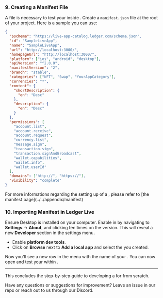 
### 9. **Creating a Manifest File**

A <Glossary word="manifest"></Glossary> file is necessary to test your <Glossary word="Live App"></Glossary> inside <Glossary word="Ledger Live"></Glossary>. Create a `manifest.json` file at the root of your project. Here is a sample <Glossary word="manifest"></Glossary> you can use:

```json
{
  "$schema": "https://live-app-catalog.ledger.com/schema.json",
  "id": "SampleLiveApp",
  "name": "SampleLiveApp",
  "url": "http://localhost:3000/",
  "homepageUrl": "http://localhost:3000/",
  "platform": ["ios", "android", "desktop"],
  "apiVersion": "^2.0.0",
  "manifestVersion": "2",
  "branch": "stable",
  "categories": ["NFT", "Swap", "YourAppCategory"],
  "currencies": "*",
  "content": {
    "shortDescription": {
      "en": "Desc"
    },
    "description": {
      "en": "Desc"
    }
  },
  "permissions": [
    "account.list",
    "account.receive",
    "account.request",
    "currency.list",
    "message.sign",
    "transaction.sign",
    "transaction.signAndBroadcast",
    "wallet.capabilities",
    "wallet.info",
    "wallet.userId"
  ],
  "domains": ["http://", "https://"],
  "visibility": "complete"
}
```

<Callout emoji="💡">
  For more informations regarding the setting up of a <Glossary word="manifest"></Glossary>, please refer to
  [the manifest page](../../appendix/manifest)
</Callout>

### 10. **Importing Manifest in Ledger Live**

Ensure <Glossary word="Ledger Live"></Glossary> Desktop is installed on your computer. Enable <Glossary word="Developer mode"></Glossary> in <Glossary word="Ledger Live"></Glossary> by navigating to **Settings** -> **About**, and clicking ten times on the <Glossary word="Ledger Live"></Glossary> version. This will reveal a new **Developer** section in the settings menu.

- Enable **platform dev tools**.
- Click on **Browse** next to **Add a local app** and select the <Glossary word="manifest"></Glossary> you created.

Now you'll see a new row in the menu with the name of your <Glossary word="Live App"></Glossary>. You can now open and test your <Glossary word="Live App"></Glossary> within <Glossary word="Ledger Live"></Glossary>.

---

This concludes the step-by-step guide to developing a <Glossary word="Live App"></Glossary> for <Glossary word="Ledger Live"></Glossary> from scratch.

Have any questions or suggestions for improvement? Leave an issue in our repo or reach out to us through our Discord.
